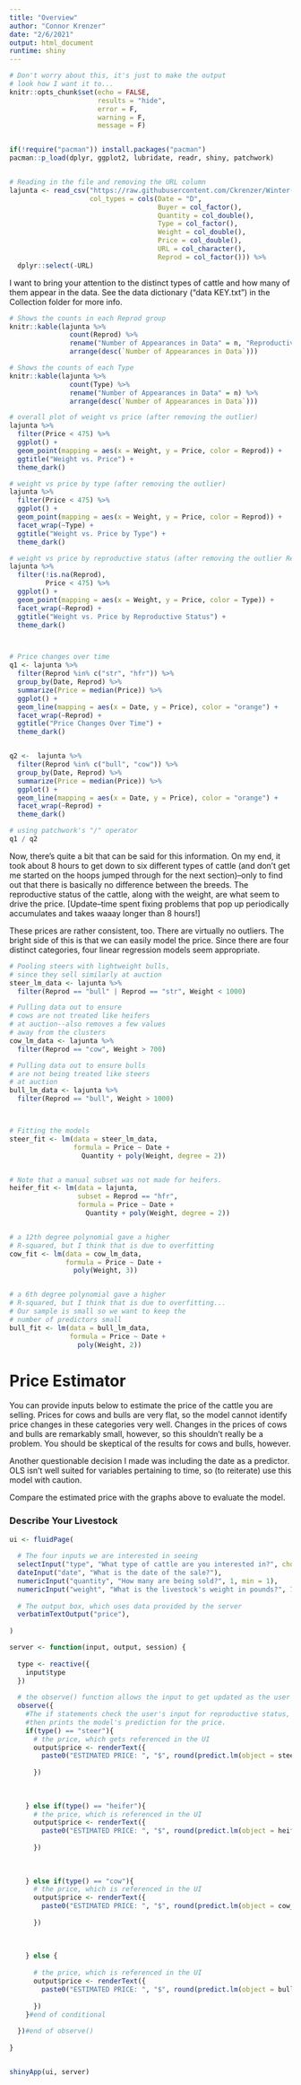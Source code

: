 ```yaml
---
title: "Overview"
author: "Connor Krenzer"
date: "2/6/2021"
output: html_document
runtime: shiny
---
```


```r
# Don't worry about this, it's just to make the output
# look how I want it to...
knitr::opts_chunk$set(echo = FALSE,
                      results = "hide",
                      error = F,
                      warning = F,
                      message = F)


if(!require("pacman")) install.packages("pacman")
pacman::p_load(dplyr, ggplot2, lubridate, readr, shiny, patchwork)


# Reading in the file and removing the URL column
lajunta <- read_csv("https://raw.githubusercontent.com/Ckrenzer/Winter-Livestock-Data/main/La%20Junta%20Market%20Reports.csv",
                    col_types = cols(Date = "D",
                                     Buyer = col_factor(),
                                     Quantity = col_double(),
                                     Type = col_factor(),
                                     Weight = col_double(),
                                     Price = col_double(),
                                     URL = col_character(),
                                     Reprod = col_factor())) %>% 
  dplyr::select(-URL)

```

I want to bring your attention to the distinct types of cattle and how many of them appear in the data. See the data dictionary ("data KEY.txt") in the Collection folder for more info.

```r
# Shows the counts in each Reprod group
knitr::kable(lajunta %>% 
               count(Reprod) %>% 
               rename("Number of Appearances in Data" = n, "Reproductive Status" = Reprod) %>% 
               arrange(desc(`Number of Appearances in Data`)))

# Shows the counts of each Type
knitr::kable(lajunta %>% 
               count(Type) %>% 
               rename("Number of Appearances in Data" = n) %>% 
               arrange(desc(`Number of Appearances in Data`)))

# overall plot of weight vs price (after removing the outlier)
lajunta %>% 
  filter(Price < 475) %>% 
  ggplot() +
  geom_point(mapping = aes(x = Weight, y = Price, color = Reprod)) +
  ggtitle("Weight vs. Price") +
  theme_dark()

# weight vs price by type (after removing the outlier)
lajunta %>%
  filter(Price < 475) %>% 
  ggplot() +
  geom_point(mapping = aes(x = Weight, y = Price, color = Reprod)) +
  facet_wrap(~Type) +
  ggtitle("Weight vs. Price by Type") +
  theme_dark()

# weight vs price by reproductive status (after removing the outlier Reprod NA values)
lajunta %>%
  filter(!is.na(Reprod),
         Price < 475) %>% 
  ggplot() +
  geom_point(mapping = aes(x = Weight, y = Price, color = Type)) +
  facet_wrap(~Reprod) +
  ggtitle("Weight vs. Price by Reproductive Status") +
  theme_dark()



# Price changes over time
q1 <- lajunta %>%  
  filter(Reprod %in% c("str", "hfr")) %>% 
  group_by(Date, Reprod) %>% 
  summarize(Price = median(Price)) %>% 
  ggplot() +
  geom_line(mapping = aes(x = Date, y = Price), color = "orange") +
  facet_wrap(~Reprod) +
  ggtitle("Price Changes Over Time") +
  theme_dark()


q2 <-  lajunta %>%  
  filter(Reprod %in% c("bull", "cow")) %>% 
  group_by(Date, Reprod) %>% 
  summarize(Price = median(Price)) %>% 
  ggplot() +
  geom_line(mapping = aes(x = Date, y = Price), color = "orange") +
  facet_wrap(~Reprod) +
  theme_dark()

# using patchwork's "/" operator
q1 / q2

```

Now, there's quite a bit that can be said for this information. On my end, it took about 8 hours to get down to six different types of cattle (and don't get me started on the hoops jumped through for the next section)--only to find out that there is basically no difference between the breeds. The reproductive status of the cattle, along with the weight, are what seem to drive the price. [Update--time spent fixing problems that pop up periodically accumulates and takes waaay longer than 8 hours!]

These prices are rather consistent, too. There are virtually no outliers. The bright side of this is that we can easily model the price. Since there are four distinct categories, four linear regression models seem appropriate.

```r

# Pooling steers with lightweight bulls,
# since they sell similarly at auction
steer_lm_data <- lajunta %>% 
  filter(Reprod == "bull" | Reprod == "str", Weight < 1000)

# Pulling data out to ensure
# cows are not treated like heifers
# at auction--also removes a few values
# away from the clusters
cow_lm_data <- lajunta %>% 
  filter(Reprod == "cow", Weight > 700)

# Pulling data out to ensure bulls
# are not being treated like steers
# at auction
bull_lm_data <- lajunta %>% 
  filter(Reprod == "bull", Weight > 1000)



# Fitting the models
steer_fit <- lm(data = steer_lm_data,
                formula = Price ~ Date +
                  Quantity + poly(Weight, degree = 2))


# Note that a manual subset was not made for heifers.
heifer_fit <- lm(data = lajunta,
                 subset = Reprod == "hfr",
                 formula = Price ~ Date +
                   Quantity + poly(Weight, degree = 2))


# a 12th degree polynomial gave a higher
# R-squared, but I think that is due to overfitting
cow_fit <- lm(data = cow_lm_data,
              formula = Price ~ Date +
                poly(Weight, 3))


# a 6th degree polynomial gave a higher
# R-squared, but I think that is due to overfitting...
# Our sample is small so we want to keep the
# number of predictors small
bull_fit <- lm(data = bull_lm_data,
               formula = Price ~ Date +
                 poly(Weight, 2))
```


# Price Estimator
You can provide inputs below to estimate the price of the cattle you are selling. Prices for cows and bulls are very flat, so the model cannot identify price changes in these categories very well. Changes in the prices of cows and bulls are remarkably small, however, so this shouldn't really be a problem. You should be skeptical of the results for cows and bulls, however.

Another questionable decision I made was including the date as a predictor. OLS isn't well suited for variables pertaining to time, so (to reiterate) use this model with caution.

Compare the estimated price with the graphs above to evaluate the model.

### Describe Your Livestock
```r
ui <- fluidPage(
  
  # The four inputs we are interested in seeing
  selectInput("type", "What type of cattle are you interested in?", choices = c("steer", "heifer", "cow", "bull")),
  dateInput("date", "What is the date of the sale?"),
  numericInput("quantity", "How many are being sold?", 1, min = 1),
  numericInput("weight", "What is the livestock's weight in pounds?", 750, min = 25),
  
  # The output box, which uses data provided by the server
  verbatimTextOutput("price"),
  
)

server <- function(input, output, session) {
  
  type <- reactive({
    input$type
  })
  
  # the observe() function allows the input to get updated as the user changes the values around
  observe({
    #The if statements check the user's input for reproductive status,
    #then prints the model's prediction for the price.
    if(type() == "steer"){
      # the price, which gets referenced in the UI
      output$price <- renderText({
        paste0("ESTIMATED PRICE: ", "$", round(predict.lm(object = steer_fit, data.frame(Date = input$date, Quantity = input$quantity, Weight = input$weight)), 2))
        
      })
      
      
      
    } else if(type() == "heifer"){
      # the price, which is referenced in the UI
      output$price <- renderText({
        paste0("ESTIMATED PRICE: ", "$", round(predict.lm(object = heifer_fit, data.frame(Date = input$date, Quantity = input$quantity, Weight = input$weight)), 2))
        
      })
      
      
      
    } else if(type() == "cow"){
      # the price, which is referenced in the UI
      output$price <- renderText({
        paste0("ESTIMATED PRICE: ", "$", round(predict.lm(object = cow_fit, data.frame(Date = input$date, Quantity = input$quantity, Weight = input$weight)), 2))
        
      })
      
      
      
    } else {
      
      # the price, which is referenced in the UI
      output$price <- renderText({
        paste0("ESTIMATED PRICE: ", "$", round(predict.lm(object = bull_fit, data.frame(Date = input$date, Quantity = input$quantity, Weight = input$weight)), 2))
        
      })
    }#end of conditional
    
  })#end of observe()
  
}


shinyApp(ui, server)
```